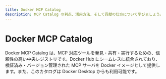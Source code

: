 ```yaml
---
title: Docker MCP Catalog
description: MCP Catalog の利点、活用方法、そして貢献の仕方について学びましょう。
---
```


# Docker MCP Catalog

Docker MCP Catalog は、MCP 対応ツールを発見・共有・実行するための、信頼性の高い中央レジストリです。Docker Hub にシームレスに統合されており、検証済み・バージョン管理された MCP サーバを Docker イメージとして提供します。また、このカタログは Docker Desktop からも利用可能です。

